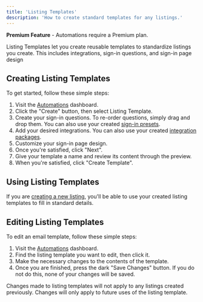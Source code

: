 ```yaml
---
title: 'Listing Templates'
description: 'How to create standard templates for any listings.'
---
```


<Tip>**Premium Feature** - Automations require a Premium plan.</Tip>

Listing Templates let you create reusable templates to standardize listings you create. This includes integrations, sign-in questions, and  sign-in page design

## Creating Listing Templates

To get started, follow these simple steps:
1. Visit the [Automations](https://listingopen.com/automations) dashboard.
2. Click the "Create" button, then select Listing Template.
3. Create your sign-in questions. To re-order questions, simply drag and drop them. You can also use your created [sign-in presets](/automations/sign-in-presets).
4. Add your desired integrations. You can also use your created [integration packages](/automations/integration-packages).
5. Customize your sign-in page design.
4. Once you're satisfied, click "Next".
5. Give your template a name and review its content through the preview.
6. When you're satisfied, click "Create Template".

## Using Listing Templates

If you are [creating a new listing](/listings/create), you'll be able to use your created listing templates to fill in standard details.

## Editing Listing Templates

To edit an email template, follow these simple steps:
1. Visit the [Automations](https://listingopen.com/automations) dashboard.
2. Find the listing template you want to edit, then click it.
3. Make the necessary changes to the contents of the template.
4. Once you are finished, press the dark "Save Changes" button. If you do not do this, none of your changes will be saved.

<Warning>Changes made to listing templates will not apply to any listings created previously. Changes will only apply to future uses of the listing template.</Warning>
